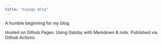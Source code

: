 ```yaml
---
title: "Suyogs Blog"
---
```


A humble beginning for my blog.

Hosted on Github Pages. Using Gatsby with Markdown & mdx. Published via Github Actions.
